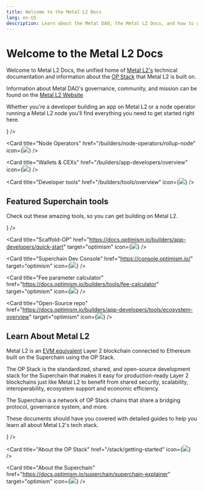 ```yaml
---
title: Welcome to the Metal L2 Docs
lang: en-US
description: Learn about the Metal DAO, the Metal L2 Docs, and how to get started building with Metal L2.
---
```



# Welcome to the Metal L2 Docs

Welcome to Metal L2 Docs, the unified home of [Metal L2's](/connect/resources/glossary#metal-l2) technical documentation and information about the [OP Stack](/stack/getting-started) that Metal L2 is built on.

Information about Metal DAO's governance, community, and mission can be found on the [Metal L2 Website](https://metall2.com)

Whether you're a developer building an app on Metal L2 or a node operator running a Metal L2 node you'll find everything you need to get started right here.

<Cards>
  <Card title="App Developers" href="/builders/app-developers/overview" icon={<img src="img/icons/terminal-window-line.svg" />} />

  <Card title="Node Operators" href="/builders/node-operators/rollup-node" icon={<img src="img/icons/computer-line.svg" />} />

  <Card title="Wallets & CEXs" href="/builders/app-developers/overview" icon={<img src="img/icons/wallet.svg" />} />

  <Card title="Developer tools" href="/builders/tools/overview" icon={<img src="img/icons/tools.svg" />} />
  
</Cards>

## Featured Superchain tools

Check out these amazing tools, so you can get building on Metal L2.

<Cards>
  <Card title="Superchain faucet" href="https://console.optimism.io/faucet/" target="optimism" icon={<img src="img/icons/gear.svg" />} />

  <Card title="Scaffold-OP" href="https://docs.optimism.io/builders/app-developers/quick-start" target="optimism" icon={<img src="img/icons/gear.svg" />} />

  <Card title="Superchain Dev Console" href="https://console.optimism.io/" target="optimism" icon={<img src="img/icons/gear.svg" />} />

  <Card title="Fee parameter calculator" href="https://docs.optimism.io/builders/tools/fee-calculator" target="optimism" icon={<img src="img/icons/gear.svg" />} />

  <Card title="Open-Source repo" href="https://docs.optimism.io/builders/app-developers/tools/ecosystem-overview" target="optimism" icon={<img src="img/icons/gear.svg" />} />

</Cards>

## Learn About Metal L2

Metal L2 is an [EVM equivalent](https://web.archive.org/web/20231127160757/https://medium.com/ethereum-optimism/introducing-evm-equivalence-5c2021deb306) Layer 2 blockchain connected to Ethereum built on the Superchain using the OP Stack.

The OP Stack is the standardized, shared, and open-source development stack for the Superchain that makes it easy for production-ready Layer 2 blockchains just like Metal L2 to benefit from shared security, scalability, interoperability, ecosystem support and economic efficiency.

The Superchain is a network of OP Stack chains that share a bridging protocol, governance system, and more.

These documents should have you covered with detailed guides to help you learn all about Metal L2's tech stack.

<Cards>
  <Card title="About Metal L2" href="/chain/getting-started" icon={<img src="img/icons/book.svg" />} />

  <Card title="About the OP Stack" href="/stack/getting-started" icon={<img src="img/icons/book.svg" />} />

  <Card title="About the Superchain" href="https://docs.optimism.io/superchain/superchain-explainer" target="optimism" icon={<img src="img/icons/book.svg" />} />
</Cards>
